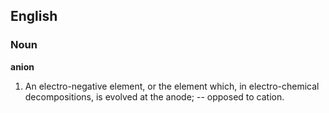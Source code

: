 ==English==

===Noun===

'''anion'''

#An electro-negative element, or the element which, in electro-chemical decompositions, is evolved at the anode; -- opposed to cation.